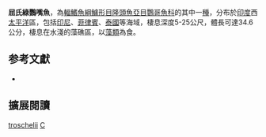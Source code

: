 {{Speciesbox
| status = LC
| status_system = iucn3.1
| image = Chlorurus troschelii (Bleeker, 1853).jpg
| genus = Chlorurus
| species = troschelii
| authority = [[Bleeker|Bleeker]], 1853
| synonyms = *''Pseudoscarus troscheli''<br /><small>Bleeker, 1853</small>
*''Scarus troschelii''<br /><small>Bleeker, 1853</small>
}}

'''屈氏綠鸚嘴魚'''，為[[輻鰭魚綱|輻鰭魚綱]][[鱸形目|鱸形目]][[隆頭魚亞目|隆頭魚亞目]][[鸚哥魚科|鸚哥魚科]]的其中一[[種|種]]，分布於[[印度|印度]]西[[太平洋|太平洋]]區，包括[[印尼|印尼]]、[[菲律賓|菲律賓]]、[[泰國|泰國]]等海域，棲息深度5-25公尺，體長可達34.6公分，棲息在水淺的藻礁區，以[[藻類|藻類]]為食。

== 参考文獻 ==
*{{FishBase_species|genus=Chlorurus|species=troschelii|year=2012|month=7}}

== 擴展閱讀 == 
{{refbegin}}
{{wikispecies-inline|Chlorurus troschelii|屈氏綠鸚嘴魚}}
{{refend}}
{{Taxonbar|from=Q2704533}}

[[Category:綠鸚嘴魚屬|troschelii]]
[[Category:1853年描述的魚類|C]]


{{鱸形目小作品}}